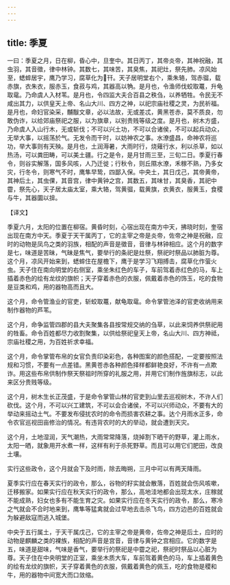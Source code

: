 ```yaml
---
---
---
```

title: 季夏
---



一曰：季夏之月，日在柳，昏心中，旦奎中。其日丙丁，其帝炎帝，其神祝融，其虫羽，其音徵，律中林钟。其数七，其味苦，其臭焦，其祀灶，祭先肺。凉风始至，蟋蟀居宇，鹰乃学习，腐草化为幵。天子居明堂右个，乘朱辂，驾赤骝，载赤旗，衣朱衣，服赤玉，食菽与鸡，其器高以觕。是月也，令渔师伐蛟取鼍，升龟取鼋。乃命虞人入材苇。是月也，令四监大夫合百县之秩刍，以养牺牲。令民无不咸出其力，以供皇天上帝、名山大川、四方之神，以祀宗庙社稷之灵，为民祈福。是月也，命妇官染采，黼黻文章，必以法故，无或差忒，黄黑苍赤，莫不质良，勿敢伪诈，以给郊庙祭祀之服，以为旗章，以别贵贱等级之度。是月也，树木方盛，乃命虞人入山行木，无或斩伐；不可以兴土功，不可以合诸侯，不可以起兵动众，无举大事，以摇荡於气。无发令而干时，以妨神农之事。水潦盛昌，命神农将巡功，举大事则有天殃。是月也，土润溽暑，大雨时行，烧薙行水，利以杀草，如以热汤，可以粪田畴，可以美土疆。行之是令，是月甘雨三至，三旬二日。季夏行春令，则谷实解落，国多风咳，人乃迁徙；行秋令，则丘隰水潦，禾稼不熟，乃多女灾，行冬令，则寒气不时，鹰隼早鸷，四鄙入保。中央土，其日戊己，其帝黄帝，其神后土，其虫倮，其音宫，律中黄钟之宫，其数五，其味甘，其臭香，其祀中霤，祭先心，天子居太庙太室，乘大辂，驾黄骝，载黄旗，衣黄衣，服黄玉，食稷与牛，其器圜以揜。

【译文】

季夏六月，太阳的位置在柳宿。黄昏时刻，心宿出现在南方中天，拂晓时刻，奎宿出现在南方中天。季夏于天干属丙丁，它的主宰之帝是炎帝，佐帝之神是祝融，应时的动物是凤鸟之类的羽族，相配的声音是徵音，音律与林钟相应。这个月的数字是七，味道是苦昧，气昧是焦气，要举行的条祀是灶祭，祭祀时祭品以肺脏为尊。这个月，凉风开始来到，蟋蟀住在屋檐下，鹰于是学习飞翔搏击，腐草化作萤火虫。天子住在南向明堂的右侧室，乘坐朱红色的车子，车前驾着赤红色的马，车上插着赤色的绘有龙纹的旗帜；天子穿着赤色的衣服，佩戴着赤色的饰玉，吃的食物是豆类和鸡，用的器物高而且大。

这个月，命令管渔业的官吏，斩蛟取鼍，献龟取鼋。命令掌管池泽的官吏收纳用来制作器物的芦苇。

这个月，命争监管四郡的县大夫聚集各县按常规交纳的刍草，以此来饲养供祭祀用的牲畜。命令百姓都尽力收割聚集，以供给祭祀皇天上帝，名山大川、四方神祗，宗庙社稷之用，为百姓祈求幸福。

这个月，命令掌管布帛的女官负责印染彩色，各种图案的颜色搭配，一定要按照法规和习惯，不要有一点差错。黑黄苍赤各种颜色择样都鲜艳良好，不许有一点欺诈。用这些布帛供制作祭天祭祖时所穿的礼服之用，并用它们制作旌旗标志，以此来区分贵贱等级。

这个月，树木生长正茂盛，于是命令掌管山林的官吏到山里去巡视树木，不许人们砍伐。这个月，不可以兴工建筑，不可以会合诸侯，不可以兴师动众，不要有大的举动来摇动土气。不要发布侵扰农时的命令而损害农耕之事。达个月雨水正多，命令农官巡视田亩修治的情况。有违背农时的大的举动，就会遭到天灾。

这个月，土地湿润，天气潮热，大雨常常降落，烧掉割下晒干的野草，灌上雨水，太阳一晒，就象用开水煮一样，这样有利于杀死野草。而且可以用它们肥田，改良土壤。

实行这些政令，这个月就会下及时雨，除去晦朔，三月中可以有两天降雨。

夏季实行应在春天实行的政令，那么，谷物的籽实就会散落，百姓就会伤风咳嗽，迁移搬家。如果实行应在秋天实行的政令，那么，高地洼地都会出现太水，庄稼就不能成熟，妇女也多有不能生育之灾。如果实行应在冬天实行的政令，那么，寒冷之气就会不合时地来到，鹰隼等猛禽就会过早地去击杀飞鸟，四方边邑的百姓就会为躲避敌寇而逃入城堡。

中央于五行属土，于天干属戊己，它的主宰之帝是黄帝，佐帝之神是后土，应时的动物是麒麟之类的裸族，相配的声音是宫音，音律与黄钟之宫相应。它的数字是五，味道是甜味，气味是香气，要举行的祭祀是中霤之祀，祭祀时祭品以心脏为尊。天子住在中央明堂的正室，乘坐木质大车，车前驾着黄色的马，车上插着黄色的绘有龙纹的旗帜，天子穿着黄色的衣服，佩戴着黄色的佩玉，吃的食物是稷和牛，用的器物中间宽大而口敛缩。